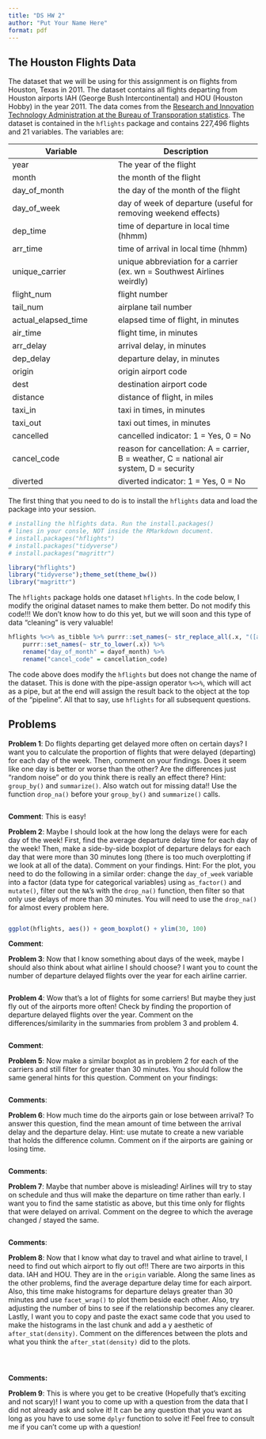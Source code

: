 ```yaml
---
title: "DS HW 2"
author: "Put Your Name Here"
format: pdf
---
```


## The Houston Flights Data

The dataset that we will be using for this assignment is on flights from Houston, Texas in 2011. The dataset contains all flights departing from Houston airports IAH (George Bush Intercontinental) and HOU (Houston Hobby) in the year 2011. The data comes from the [Research and Innovation Technology Administration at the Bureau of Transporation statistics](http://www.transtats.bts.gov/DatabaseInfo.asp?DB_ID=120&Link=0). The dataset is contained in the `hflights` package and contains 227,496 flights and 21 variables. The variables are: 

Variable | Description
---------|------------
year     | The year of the flight 
month | the month of the flight
day_of_month | the day of the month of the flight
day_of_week | day of week of departure (useful for removing weekend effects)
dep_time | time of departure in local time (hhmm)
arr_time | time of arrival in local time (hhmm)
unique_carrier | unique abbreviation for a carrier (ex. wn = Southwest Airlines weirdly)
flight_num | flight number
tail_num | airplane tail number
actual_elapsed_time | elapsed time of flight, in minutes
air_time | flight time, in minutes
arr_delay | arrival delay, in minutes
dep_delay | departure delay, in minutes
origin | origin airport code
dest | destination airport code
distance | distance of flight, in miles
taxi_in | taxi in times, in minutes
taxi_out | taxi out times, in minutes
cancelled | cancelled indicator: 1 = Yes, 0 = No
cancel_code | reason for cancellation: A = carrier, B = weather, C = national air system, D = security
diverted | diverted indicator: 1 = Yes, 0 = No


The first thing that you need to do is to install the `hflights` data and load the package into your session.

```r
# installing the hlfights data. Run the install.packages()
# lines in your consle, NOT inside the RMarkdown document. 
# install.packages("hflights")
# install.packages("tidyverse")
# install.packages("magrittr")

library("hflights")
library("tidyverse");theme_set(theme_bw())
library("magrittr")
```

The `hflights` package holds one dataset `hflights`. In the code below, I modify the original dataset names to make them better. Do not modify this code!!! We don't know how to do this yet, but we will soon and this type of data "cleaning" is very valuable!
```r
hflights %<>% as_tibble %>% purrr::set_names(~ str_replace_all(.x, "([a-z])([A-Z])", "\\1_\\2")) %>% 
    purrr::set_names(~ str_to_lower(.x)) %>% 
    rename("day_of_month" = dayof_month) %>% 
    rename("cancel_code" = cancellation_code)
```

The code above does modify the `hflights` but does not change the name of the dataset. This is done with the pipe-assign operator `%<>%`, which will act as a pipe, but at the end will assign the result back to the object at the top of the "pipeline". All that to say, use `hflights` for all subsequent questions. 

## Problems

__Problem 1__: Do flights departing get delayed more often on certain days? I want you to calculate the proportion of flights that were delayed (departing) for each day of the week. Then, comment on your findings. Does it seem like one day is better or worse than the other? Are the differences just "random noise" or do you think there is really an effect there? Hint: `group_by()` and `summarize()`. Also watch out for missing data!! Use the function `drop_na()` before your `group_by()` and `summarize()` calls.

```r

```

__Comment__: This is easy!

__Problem 2__: Maybe I should look at the how long the delays were for each day of the week! First, find the average departure delay time for each day of the week! Then, make a side-by-side boxplot of departure delays for each day that were more than 30 minutes long (there is too much overplotting if we look at all of the data). Comment on your findings. Hint: For the plot, you need to do the following in a similar order: change the `day_of_week` variable into a factor (data type for categorical variables) using `as_factor()` and `mutate()`, filter out the `NA`'s with the `drop_na()` function, then filter so that only use delays of more than 30 minutes. You will need to use the `drop_na()` for almost every problem here.

```r

```

```r
ggplot(hflights, aes()) + geom_boxplot() + ylim(30, 100)
```

__Comment__:

__Problem 3__: Now that I know something about days of the week, maybe I should also think about what airline I should choose? I want you to count the number of departure delayed flights over the year for each airline carrier.

```r

```

__Problem 4__: Wow that's a lot of flights for some carriers! But maybe they just fly out of the airports more often! Check by finding the proportion of departure delayed flights over the year. Comment on the differences/similarity in the summaries from problem 3 and problem 4.

```r

```

__Comment__: 

__Problem 5__: Now make a similar boxplot as in problem 2 for each of the carriers and still filter for greater than 30 minutes. You should follow the same general hints for this question. Comment on your findings:

```r

```

__Comments__:

__Problem 6__: How much time do the airports gain or lose between arrival? To answer this question, find the mean amount of time between the arrival delay and the departure delay. Hint: use mutate to create a new variable that holds the difference column. Comment on if the airports are gaining or losing time.

```r

```

__Comments__:

__Problem 7__: Maybe that number above is misleading! Airlines will try to stay on schedule and thus will make the departure on time rather than early. I want you to find the same statistic as above, but this time only for flights that were delayed on arrival. Comment on the degree to which the average changed / stayed the same.

```r

```

__Comments__:


__Problem 8__: Now that I know what day to travel and what airline to travel, I need to find out which airport to fly out of!! There are two airports in this data. IAH and HOU. They are in the `origin` variable. Along the same lines as the other problems, find the average departure delay time for each airport. Also, this time make histograms for departure delays greater than 30 minutes and use `facet_wrap()` to plot them beside each other. Also, try adjusting the number of bins to see if the relationship becomes any clearer. Lastly, I want you to copy and paste the exact same code that you used to make the histograms in the last chunk and add a y aesthetic of `after_stat(density)`. Comment on the differences between the plots and what you think the `after_stat(density)` did to the plots.

```r

```

```r

```

```r

```

__Comments:__


__Problem 9__: This is where you get to be creative (Hopefully that's exciting and not scary)! I want you to come up with a question from the data that I did not already ask and solve it! It can be any question that you want as long as you have to use some `dplyr` function to solve it! Feel free to consult me if you can't come up with a question!

```r

```




